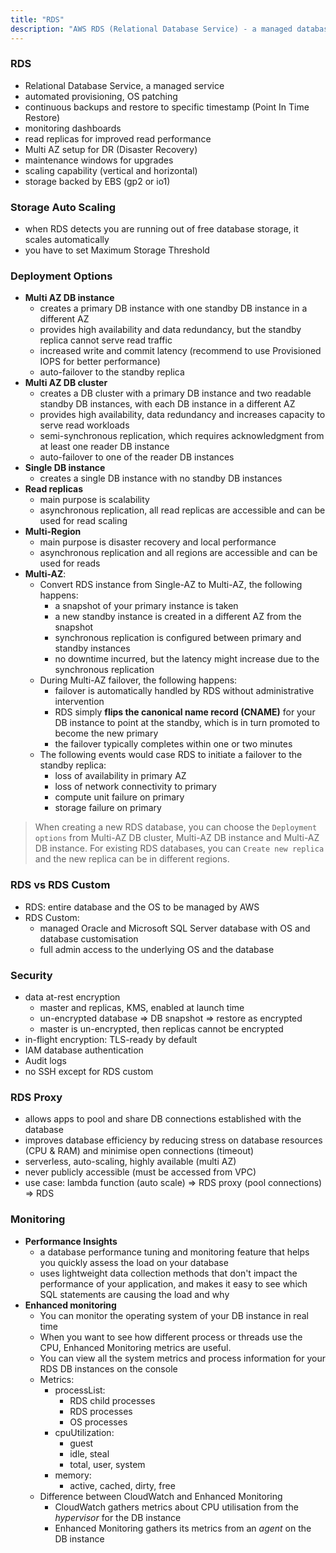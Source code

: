 ```yaml
---
title: "RDS"
description: "AWS RDS (Relational Database Service) - a managed database service with automated provisioning, backups, and scaling capabilities."
---
```

### RDS

- Relational Database Service, a managed service
- automated provisioning, OS patching
- continuous backups and restore to specific timestamp (Point In Time Restore)
- monitoring dashboards
- read replicas for improved read performance
- Multi AZ setup for DR (Disaster Recovery)
- maintenance windows for upgrades
- scaling capability (vertical and horizontal)
- storage backed by EBS (gp2 or io1)

### Storage Auto Scaling

- when RDS detects you are running out of free database storage, it scales automatically
- you have to set Maximum Storage Threshold

### Deployment Options

- **Multi AZ DB instance** 
    - creates a primary DB instance with one standby DB instance in a different AZ
    - provides high availability and data redundancy, but the standby replica cannot serve read traffic
    - increased write and commit latency (recommend to use Provisioned IOPS for better performance)
    - auto-failover to the standby replica
- **Multi AZ DB cluster**
    - creates a DB cluster with a primary DB instance and two readable standby DB instances, with each DB instance in a different AZ
    - provides high availability, data redundancy and increases capacity to serve read workloads
    - semi-synchronous replication, which requires acknowledgment from at least one reader DB instance
    - auto-failover to one of the reader DB instances
- **Single DB instance**
    - creates a single DB instance with no standby DB instances
- **Read replicas**
    - main purpose is scalability
    - asynchronous replication, all read replicas are accessible and can be used for read scaling
- **Multi-Region**
    - main purpose is disaster recovery and local performance
    - asynchronous replication and all regions are accessible and can be used for reads
- **Multi-AZ**:
    - Convert RDS instance from Single-AZ to Multi-AZ, the following happens:
        - a snapshot of your primary instance is taken
        - a new standby instance is created in a different AZ from the snapshot
        - synchronous replication is configured between primary and standby instances
        - no downtime incurred, but the latency might increase due to the synchronous replication
    - During Multi-AZ failover, the following happens:
        - failover is automatically handled by RDS without administrative intervention
        - RDS simply **flips the canonical name record (CNAME)** for your DB instance to point at the standby, which is in turn promoted to become the new primary
        - the failover typically completes within one or two minutes
    - The following events would case RDS to initiate a failover to the standby replica:
        - loss of availability in primary AZ
        - loss of network connectivity to primary
        - compute unit failure on primary
        - storage failure on primary

> When creating a new RDS database, you can choose the `Deployment options` from Multi-AZ DB cluster, Multi-AZ DB instance and Multi-AZ DB instance. 
> For existing RDS databases, you can `Create new replica` and the new replica can be in different regions.

### RDS vs RDS Custom

- RDS: entire database and the OS to be managed by AWS
- RDS Custom:
  - managed Oracle and Microsoft SQL Server database with OS and database customisation
  - full admin access to the underlying OS and the database

### Security

- data at-rest encryption
  - master and replicas, KMS, enabled at launch time
  - un-encrypted database => DB snapshot => restore as encrypted
  - master is un-encrypted, then replicas cannot be encrypted
- in-flight encryption: TLS-ready by default
- IAM database authentication
- Audit logs
- no SSH except for RDS custom

### RDS Proxy

- allows apps to pool and share DB connections established with the database
- improves database efficiency by reducing stress on database resources (CPU & RAM) and minimise open connections (timeout)
- serverless, auto-scaling, highly available (multi AZ)
- never publicly accessible (must be accessed from VPC)
- use case: lambda function (auto scale) => RDS proxy (pool connections) => RDS

### Monitoring

- **Performance Insights**
    - a database performance tuning and monitoring feature that helps you quickly assess the load on your database
    - uses lightweight data collection methods that don't impact the performance of your application, and makes it easy to see which SQL statements are causing the load and why
- **Enhanced monitoring**
    - You can monitor the operating system of your DB instance in real time
    - When you want to see how different process or threads use the CPU, Enhanced Monitoring metrics are useful. 
    - You can view all the system metrics and process information for your RDS DB instances on the console
    - Metrics:
        - processList: 
            - RDS child processes
            - RDS processes
            - OS processes
        - cpuUtilization:
            - guest
            - idle, steal
            - total, user, system
        - memory:
            - active, cached, dirty, free
    - Difference between CloudWatch and Enhanced Monitoring
        - CloudWatch gathers metrics about CPU utilisation from the *hypervisor* for the DB instance
        - Enhanced Monitoring gathers its metrics from an *agent* on the DB instance
